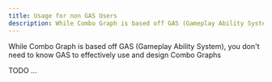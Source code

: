 ```yaml
---
title: Usage for non GAS Users
description: While Combo Graph is based off GAS (Gameplay Ability System), you don't need to know GAS to effectively use and design Combo Graphs
---
```


While Combo Graph is based off GAS (Gameplay Ability System), you don't need to know GAS to effectively use and design Combo Graphs

TODO ...